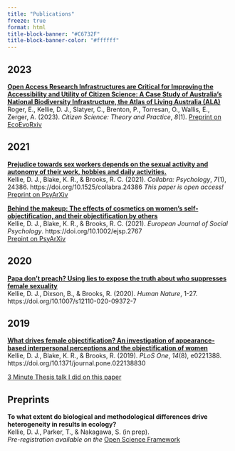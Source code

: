 ```yaml
---
title: "Publications"
freeze: true
format: html
title-block-banner: "#C6732F"
title-block-banner-color: "#ffffff"
---
```


## 2023

[**Open Access Research Infrastructures are Critical for Improving the Accessibility and Utility of Citizen Science: A Case Study of Australia’s National Biodiversity Infrastructure, the Atlas of Living Australia (ALA)**](https://theoryandpractice.citizenscienceassociation.org/articles/10.5334/cstp.564?utm_source=nationaltribune&utm_medium=nationaltribune&utm_campaign=news) \
Roger, E., Kellie, D. J., Slatyer, C., Brenton, P., Torresan, O., Wallis, E., Zerger, A. (2023). *Citizen Science: Theory and Practice*, *8*(1).
[Preprint on EcoEvoRxiv](https://ecoevorxiv.org/repository/view/3650/)

## 2021

[**Prejudice towards sex workers depends on the sexual activity and autonomy of their work, hobbies and daily activities.**](https://doi.org/10.1525/collabra.24386) \
Kellie, D. J., Blake, K. R., & Brooks, R. C. (2021).  *Collabra: Psychology*, *7*(1), 24386. https://doi.org/10.1525/collabra.24386 
*This paper is open access!*  
[Preprint on PsyArXiv](https://doi.org/10.31234/osf.io/zu8q5)

[**Behind the makeup: The effects of cosmetics on women's self‐objectification, and their objectification by others**](https://doi.org/10.1002/ejsp.2767) \
Kellie, D. J., Blake, K. R., & Brooks, R. C. (2021). *European Journal of Social Psychology*. https://doi.org/10.1002/ejsp.2767  
[Prepint on PsyArXiv](https://psyarxiv.com/6uy7z)

## 2020

[**Papa don’t preach? Using lies to expose the truth about who suppresses female sexuality**](https://doi.org/10.1007/s12110-020-09372-7) \
Kellie, D. J., Dixson, B., & Brooks, R. (2020). *Human Nature*, 1-27. https://doi.org/10.1007/s12110-020-09372-7

## 2019

[**What drives female objectification? An investigation of appearance-based interpersonal perceptions and the objectification of women**](https://doi.org/10.1371/journal.pone.022138830) \
Kellie, D. J., Blake, K. R., & Brooks, R. (2019). *PLoS One*, *14*(8), e0221388. https://doi.org/10.1371/journal.pone.022138830  
  
[3 Minute Thesis talk I did on this paper](https://www.youtube.com/watch?v=2f6GijzMCSU)

## Preprints

**To what extent do biological and methodological differences drive heterogeneity in results in ecology?** \
Kellie, D. J., Parker, T., & Nakagawa, S. (in prep).   
*Pre-registration available on the* [Open Science Framework](https://osf.io/n36sx/?view_only=39ab7cd386ba49b0b723fd09fefe3b5d)

